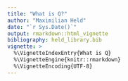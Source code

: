 ```yaml
---
title: "What is Q?"
author: "Maximilian Held"
date: "`r Sys.Date()`"
output: rmarkdown::html_vignette
bibliography: held_library.bib
vignette: >
  %\VignetteIndexEntry{What is Q}
  %\VignetteEngine{knitr::rmarkdown}
  %\VignetteEncoding{UTF-8}
---
```


<!-- Q ist ein Ansatz zur wissenschaftlichen Untersuchung von menschlicher Subjektivität und umfasst eine *Methodologie*, ein *Erhebungs-* sowie ein *Analyseverfahren*. -->
